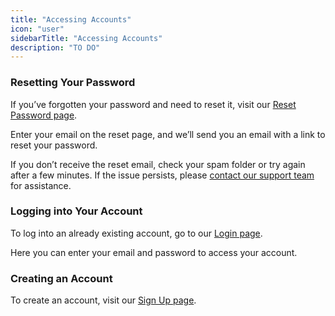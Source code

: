 ```yaml
---
title: "Accessing Accounts"
icon: "user"
sidebarTitle: "Accessing Accounts"
description: "TO DO"
---
```


### Resetting Your Password

If you’ve forgotten your password and need to reset it, visit our [Reset Password page](https://exam-insights.com/accounts/password/reset/).&#x20;

Enter your email on the reset page, and we’ll send you an email with a link to reset your password.

If you don’t receive the reset email, check your spam folder or try again after a few minutes. If the issue persists, please [contact our support team](https://exam-insights.com/contact-us/) for assistance.

### Logging into Your Account

To log into an already existing account, go to our [Login page](https://exam-insights.com/accounts/login/).

Here you can enter your email and password to access your account.

### Creating an Account

To create an account, visit our [Sign Up page](https://exam-insights.com/accounts/signup/).